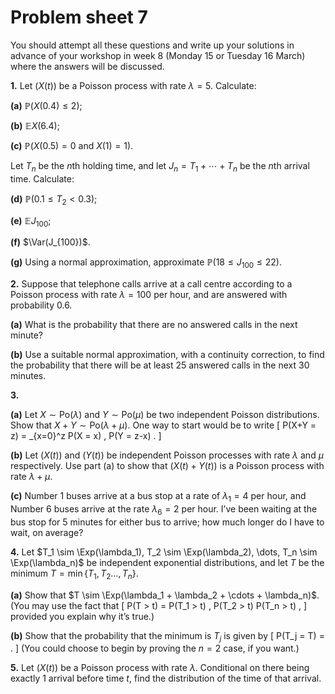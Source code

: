 # Problem sheet 7  {.unnumbered #P07}


<!--
<style>
.fold-btn { 
  float: right; 
  margin: -12px 0 0 0;
}
</style>

<script type="text/javascript">
$(document).ready(function() {
  $folds = $(".myanswers");
  $folds.wrapInner("<div class=\"fold-blck\">"); // wrap a div container around content
  $folds.prepend("<button class=\"fold-btn\">Show solution</button>");  // add a button
  $(".fold-blck").toggle();  // fold all blocks
  $(".fold-btn").on("click", function() {  // add onClick event
    $(this).text($(this).text() === "Hide solution" ? "Show solution" : "Hide solution");  // if the text equals "Fold", change it to "Unfold"or else to "Fold" 
    $(this).next(".fold-blck").toggle("linear");  // "swing" is the default easing function. This can be further customized in its speed or the overall animation itself.
  })
});
</script>
-->




<style>
.myanswers { 
display: none !important;
}
</style>


\commfalse



::: {.mysummary}
You should attempt all these questions and write up your solutions in advance of your workshop in week 8 (Monday 15 or Tuesday 16 March) where the answers will be discussed.
:::


::::: {.myq}
**1.** Let $(X(t))$ be a Poisson process with rate $\lambda = 5$. Calculate:

:::: {.subq}
**(a)** $\mathbb P\big(X(0.4) \leq 2\big)$;

::: {.myanswers data-latex=""}
*Solution.* 
We have that $X(0.4) \sim \text{Po}(2)$, so
\[ \mathbb P\big(X(0.4) \leq 2\big) = \ee^{-2} + 2\ee^{-2} + \frac{2^2}{2} \ee^{-2} = 5 \ee^{-2} = 0.677 .\]
:::
::::

:::: {.subq}
**(b)** $\mathbb EX(6.4)$;

::: {.myanswers data-latex=""}
*Solution.* We have that $X(6.4) \sim \text{Po}(32)$, so $\mathbb E X(6.4) = 32$.
:::
::::

:::: {.subq}
**(c)** $\mathbb P\big(X(0.5) = 0 \text{ and } X(1) = 1\big)$.

::: {.myanswers data-latex=""}
*Solution.* 
This happens if we have $X(0.5) - X(0) = 0$ and also the independent event $X(1) - X(0.5) = 1$. Both increments are $\text{Po}(2.5)$, so
\[\mathbb P\big(X(0.5) = 0 \text{ and } X(1) = 1\big) = \ee^{-2.5} \times 2.5\ee^{-2.5} = 0.0168.  \]
:::
::::

Let $T_n$ be the $n$th holding time, and let $J_n = T_1 + \cdots + T_n$ be the $n$th arrival time. Calculate:

:::: {.subq}
**(d)** $\mathbb P(0.1 \leq T_2 < 0.3)$;

::: {.myanswers data-latex=""}
*Solution.* We have $T_2 \sim \text{Exp}(5)$, so
	\begin{multline*} \mathbb P(0.1 \leq T_2 < 0.3) = \mathbb P(T_2 > 0.1) - \mathbb P(T_2 > 0.3) \\= \ee^{-5\times0.1} - \ee^{-5\times0.3} = \ee^{-0.5} - \ee^{-1.5} = 0.383.       \end{multline*} 
:::
::::

:::: {.subq}
**(e)** $\mathbb E J_{100}$;

::: {.myanswers data-latex=""}
*Solution.* 
\[ \mathbb E J_{100} = \mathbb E (T_1 + \dots + T_{100}) = 100 \, \mathbb ET_1 = 100 \times \tfrac15 = 20.     \]
:::
::::

:::: {.subq}
**(f)** $\Var(J_{100})$.

::: {.myanswers data-latex=""}
*Solution.* 
	Using independence,
\[ \Var( J_{100}) = \Var E (T_1 + \dots + T_{100}) = 100 \, \Var(T_1) = 100 \times \tfrac1{5^2} = 4.     \]
:::
::::

:::: {.subq}
**(g)** Using a normal approximation, approximate $\mathbb P(18 \leq J_{100} \leq 22)$.

::: {.myanswers data-latex=""}
*Solution.* 
The normal approximation is $J_{100} \sim \mathrm N(20,4)$. So, letting $Z \sim \text{N}(0,1)$, we have
\begin{multline*}  \mathbb P(18 \leq J_{100} \leq 22) = \mathbb P\left(\frac{18-20}{\sqrt4} \leq Z \leq \frac{18-20}{\sqrt4}\right) \\ = \mathbb P(-1 \leq Z \leq 1) = 2\Phi(1) - 1 = 0.683.  \end{multline*} 
:::
::::
:::::


::::: {.myq}
**2.** Suppose that telephone calls arrive at a call centre according to a Poisson process with rate $\lambda = 100$ per hour, and are answered with probability $0.6$.

:::: {.subq}
**(a)** What is the probability that there are no answered calls in the next minute?

::: {.myanswers data-latex=""}
*Solution.* 
The answered calls form a Poisson process with rate $100 \times 0.6 = 60$ per hour, or $1$ per minute. The probability there are no unanswered calls in one minute are $\ee^{-1} = 0.368$.
:::
::::

:::: {.subq}
**(b)** Use a suitable normal approximation, with a continuity correction, to find the probability that there will be at least $25$ answered calls in the next $30$ minutes.

::: {.myanswers data-latex=""}
*Solution.* 
The number of calls in $30$ minutes is Poisson of rate $30$, which has expectation $30$ and variance $30$. So, using a continuity correction, we have
\begin{multline} \mathbb P \big(X(30) \geq 24.5 \big) = \mathbb P \left( Z \geq \frac{24.5 - 30}{\sqrt{30}} \right) \\= \mathbb P(Z \geq -1.00 ) = \Phi(1.00) = 0.842 . \end{multline}
:::
::::
:::::

::::: {.myq}
**3.**

:::: {.subq}
**(a)** Let $X \sim \text{Po}(\lambda)$ and $Y \sim \text{Po}(\mu)$ be two independent Poisson distributions.  Show that $X + Y \sim \text{Po}(\lambda + \mu)$. One way to start would be to write
\[ \mathbb P(X+Y = z) = \sum_{x=0}^z \mathbb P(X = x) \, \mathbb P(Y = z-x) . \]

::: {.myanswers data-latex=""}
*Solution.* The most direct method is to use the hint in the question. We have
\begin{align*}
\mathbb P(X+Y = z) &= \sum_{x=0}^z \mathbb P(X = x) \, \mathbb P(Y = z-x) \\
  &= \sum_{x=0}^z \ee^{-\lambda} \frac{\lambda^x}{x!} \ee^{-\mu} \frac{\mu^{z-x}}{(z-x)!} \\
  &= \ee^{-(\lambda + \mu)} \sum_{x=0}^z \frac{1}{x!(z-x)!} \lambda^x \mu^{z-x} \\
  &= \ee^{-(\lambda + \mu)} \frac{1}{z!} \sum_{x=0}^z \frac{z!}{x!(z-x)!} \lambda^x \mu^{z-x} \\
  &= \ee^{-(\lambda + \mu)} \frac{1}{z!} \sum_{x=0}^z \binom{z}{x} \lambda^x \mu^{z-x} .
\end{align*}
But the sum here is precisely
\[ (\lambda + \mu)^z = \sum_{x=0}^z \binom{z}{x} \lambda^x \mu^{z-x} ,  \] 
so we have
\[ \mathbb P(X+Y = z) = \ee^{-(\lambda + \mu)} \frac{(\lambda+\mu)^z}{z!}    , \]
as desired.

Alternatively, if you know about probability generating functions (PGFs), it can be easier to use those. The PGF $G_X(s)$ of a $\Po(\lambda)$ distribution is
\[ G_X(s) =  \mathbb Es^X = \sum_{x=0}^\infty s^x \ee^{-\lambda} \frac{\lambda^x}{x!} 
=   \ee^{-\lambda}\sum_{x=0}^\infty \frac{(\lambda s)^x}{x!} = \ee^{-\lambda} \ee^{\lambda s} = \ee^{\lambda (s-1)} . \]
Generally, the PGF of an independent sum $Z = X+Y$ is
\[ G_Z(s) = \mathbb E s^{X+Y} = \mathbb E s^{X}s^{Y} = \big(\mathbb Es^X\big)\big( \mathbb Es^Y\big) = G_X(s) G_Y(s) .\]
Here, that is
\[ G_Z(s) = G_X(s) G_Y(s) = \ee^{\lambda (s-1)}\ee^{\mu(s-1)} = \ee^{(\lambda+\mu) (s-1)} , \]
which is the PGF of a $\Po(\lambda + \mu)$ distribution, as desired.
:::
::::

:::: {.subq}
**(b)** Let $(X(t))$ and $(Y(t))$ be independent Poisson processes with rate $\lambda$ and $\mu$ respectively. Use part (a) to show that $(X(t) + Y(t))$ is a Poisson process with rate $\lambda + \mu$.

::: {.myanswers data-latex=""}
*Solution.* 
First, that $Z(0) = X(0) + Y(0) = 0 + 0 = 0$ is immediate. Second, the previous result shows that $(Z(t))$ has independent Poisson increments with rate $\lambda + \mu$. Third, since $(X(t))$ and $(Y(t))$ each have independent  increments and are independent of each other, it follows that $(Z(t))$ has independent increments also.
:::
::::

:::: {.subq}
**(c)** Number 1 buses arrive at a bus stop at a rate of $\lambda_1 = 4$ per hour, and Number 6 buses arrive at the rate $\lambda_6 = 2$ per hour. I've been waiting at the bus stop for 5 minutes for either bus to arrive; how much longer do I have to wait, on average?

::: {.myanswers data-latex=""}
*Solution.* 
By the above, the arrivals of buses form a Poisson process of rate $\lambda_1 + \lambda_6 = 6$. By the memoryless property of the exponential distribution, the fact we have already been waiting for 5 minutes is irrelevant. The waiting time is $\text{Exp}(6)$, with mean $\frac16$ of an hour, or 10 minutes.
:::
::::
:::::

::::: {.myq}
**4.**
Let $T_1 \sim \Exp(\lambda_1), T_2 \sim \Exp(\lambda_2), \dots, T_n \sim \Exp(\lambda_n)$ be independent exponential distributions, and let $T$ be the minimum $T = \min \{T_1, T_2 \dots, T_n\}$.

:::: {.subq}
**(a)** Show that $T \sim \Exp(\lambda_1 + \lambda_2 + \cdots + \lambda_n)$. (You may use the fact that
\[ \mathbb P(T > t) = \mathbb P(T_1 > t) \, \mathbb P(T_2 > t) \cdots \mathbb P(T_n > t) , \]
provided you explain why it's true.)

::: {.myanswers data-latex=""}
*Solution.* 
For the minimum to be bigger than $t$, we need all $n$ of the times to be bigger than $t$. Hence
\begin{multline*} \mathbb P(T > t) = \mathbb P(T_1 > t)  \, \mathbb P(T_2 > t)\cdots   \mathbb P(T_n > t)\\ = \ee^{-\lambda_1 t} \ee^{-\lambda_2 t} \cdots \ee^{-\lambda_n t} = \ee^{-(\lambda_1 + \lambda_2 + \cdots + \lambda_n) t} . \end{multline*}
But this is precisely the tail probability of an $\Exp(\lambda_1 + \lambda_2 + \cdots + \lambda_n)$ distribution.
:::
::::

:::: {.subq}
**(b)** Show that the probability that the minimum is $T_j$ is given by
\[ \mathbb P(T_j = T) = \frac{\lambda_j}{\lambda_1 + \lambda_2 + \cdots + \lambda_n} . \]
(You could choose to begin by proving the $n = 2$ case, if you want.)

::: {.myanswers data-latex=""}
*Solution.* 
By conditioning on the value of $T_j$ and arguing as above, we have
\[ \mathbb P(T_j = T) = \int_0^\infty f_{T_j}(t) \, \mathbb P(\text{all other $T_k$s} \geq t) \, \mathrm dt .  \] 
Using the result above and substituting in the PDF of an exponential distribution, we get
\begin{align*} \mathbb P(T_j = T) &= \int_0^\infty \lambda_j \ee^{-\lambda_j t}\, \ee^{-(\lambda_1 + \cdots + \lambda_{j-1} + \lambda_{j+1} + \cdots + \lambda_n)t} \, \mathrm dt \\         
&= \lambda_j \int_0^\infty \ee^{-(\lambda_1 + \lambda_2 + \cdots + \lambda_n) t} \, \mathrm dt \\
&= \lambda_j \left[ -\frac{1}{\lambda_1 + \lambda_2 + \cdots + \lambda_n} \ee^{-(\lambda_1 + \lambda_2 + \cdots + \lambda_n) t} \right]_0^\infty \\
&= \lambda_j \left(-0 - \left(- \frac{1}{\lambda_1 + \lambda_2 + \cdots + \lambda_n}\right)\right) \\
&= \frac{\lambda_j}{\lambda_1 + \lambda_2 + \cdots + \lambda_n} . \end{align*}
:::
::::
:::::

:::: {.myq}
**5.**
Let $(X(t))$ be a Poisson process with rate $\lambda$. Conditional on there being exactly 1 arrival before time $t$, find the distribution of the time of that arrival.

::: {.myanswers data-latex=""}
*Solution.* 
Clearly the arrival is in the interval $[0,t]$. The conditional CDF is
\begin{align*}
  \mathbb P\big(T_1 \leq s \mid X(t) = 1\big)
    &= \frac{\mathbb P\big( T_1 \leq s \text{ and } X(t) = 1 \big)}{\mathbb P\big(X(t) = 1 \big)} %\\
%    &= \frac{\mathbb P( T_1 \leq s \text{ and } T_2 > t-s )}{\mathbb P\big(X(t) = 1 \big)} \\
%    &= \frac{ (1 - \ee^{-\lambda s} ) \ee^{-\lambda(t-s)}{\ee^{-\lambda t}} \\
%    &= \frac{ \ee^{-\lambda(t-s)} 
\end{align*}
The denominator is $\lambda t \ee^{-\lambda t}$. The numerator is
\begin{align*}
\mathbb P\big( T_1 \leq s \text{ and } X(t) = 1 \big)
  &= \mathbb P\big(X(s) = 1 \text{ and } X(t) = 1 \big) \\
  &= \mathbb P \big(X(s)-X(0) = 1\big) \, \mathbb P\big(X(t) - X(s) = 0\big) \\
  &= \lambda s \ee^{-\lambda s} \ee^{\lambda(t-s)} \\
  &= \lambda s \ee^{-\lambda t} .
\end{align*}
Putting this together, the conditional CDF is
\[ \mathbb P\big(T_1 \leq s \mid X(t) = 1\big) = \frac{\lambda s \ee^{-\lambda t}}{\lambda t \ee^{-\lambda t}} = \frac{s}{t} .   \]
This is precisely the CDF for the uniform distribution on $[0,t]$.
:::
::::